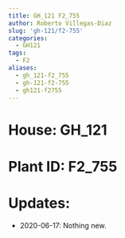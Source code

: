 ```yaml
---
title: GH_121 F2_755
author: Roberto Villegas-Diaz
slug: 'gh-121/f2-755'
categories:
  - GH121
tags:
  - F2
aliases:
  - gh_121-f2_755
  - gh-121-f2-755
  - gh121-f2755
---
```


# **House**: GH_121
# **Plant ID**: F2_755
# **Updates**: 
 - 2020-06-17: Nothing new.
